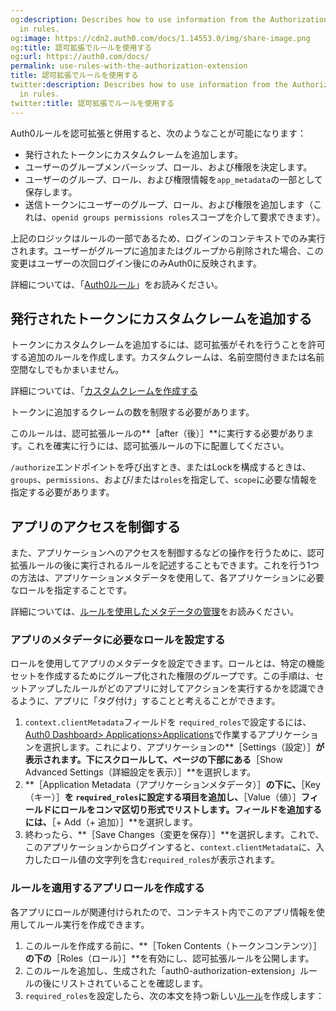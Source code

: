 ```yaml
---
og:description: Describes how to use information from the Authorization Extension
  in rules.
og:image: https://cdn2.auth0.com/docs/1.14553.0/img/share-image.png
og:title: 認可拡張でルールを使用する
og:url: https://auth0.com/docs/
permalink: use-rules-with-the-authorization-extension
title: 認可拡張でルールを使用する
twitter:description: Describes how to use information from the Authorization Extension
  in rules.
twitter:title: 認可拡張でルールを使用する
---
```




Auth0ルールを認可拡張と併用すると、次のようなことが可能になります：

* 発行されたトークンにカスタムクレームを追加します。
* ユーザーのグループメンバーシップ、ロール、および権限を決定します。
* ユーザーのグループ、ロール、および権限情報を`app_metadata`の一部として保存します。
* 送信トークンにユーザーのグループ、ロール、および権限を追加します（これは、`openid groups permissions roles`スコープを介して要求できます）。

上記のロジックはルールの一部であるため、ログインのコンテキストでのみ実行されます。ユーザーがグループに追加またはグループから削除された場合、この変更はユーザーの次回ログイン後にのみAuth0に反映されます。

詳細については、「[Auth0ルール](/rules)」をお読みください。

## 発行されたトークンにカスタムクレームを追加する

トークンにカスタムクレームを追加するには、認可拡張がそれを行うことを許可する追加のルールを作成します。カスタムクレームは、名前空間付きまたは名前空間なしでもかまいません。

詳細については、「[カスタムクレームを作成する](/security/tokens/json-web-tokens/create-custom-claims)

トークンに追加するクレームの数を制限する必要があります。



このルールは、認可拡張ルールの**［after（後）］**に実行する必要があります。これを確実に行うには、認可拡張ルールの下に配置してください。

`/authorize`エンドポイントを呼び出すとき、またはLockを構成するときは、`groups`、`permissions`、および/または`roles`を指定して、`scope`に必要な情報を指定する必要があります。

## アプリのアクセスを制御する

また、アプリケーションへのアクセスを制御するなどの操作を行うために、認可拡張ルールの後に実行されるルールを記述することもできます。これを行う1つの方法は、アプリケーションメタデータを使用して、各アプリケーションに必要なロールを指定することです。

詳細については、[ルールを使用したメタデータの管理](/users/metadata/manage-metadata-rules)をお読みください。

### アプリのメタデータに必要なロールを設定する

ロールを使用してアプリのメタデータを設定できます。ロールとは、特定の機能セットを作成するためにグループ化された権限のグループです。この手順は、セットアップしたルールがどのアプリに対してアクションを実行するかを認識できるように、アプリに「タグ付け」することと考えることができます。

1. `context.clientMetadata`フィールドを `required_roles`で設定するには、[Auth0 Dashboard> Applications>Applications](%24%7Bmanage_url%7D/#/applications)で作業するアプリケーションを選択します。これにより、アプリケーションの**［Settings（設定）］**が表示されます。下にスクロールして、ページの下部にある**［Show Advanced Settings（詳細設定を表示）］**を選択します。
2. **［Application Metadata（アプリケーションメタデータ）］**の下に、**［Key（キー）］**を `required_roles`に設定する項目を追加し、**［Value（値）］**フィールドにロールをコンマ区切り形式でリストします。フィールドを追加するには、**［+ Add（+ 追加）］**を選択します。
3. 終わったら、**［Save Changes（変更を保存）］**を選択します。これで、このアプリケーションからログインすると、`context.clientMetadata`に、入力したロール値の文字列を含む`required_roles`が表示されます。

### ルールを適用するアプリロールを作成する

各アプリにロールが関連付けられたので、コンテキスト内でこのアプリ情報を使用してルール実行を作成できます。

1. このルールを作成する前に、**［Token Contents（トークンコンテンツ）］**の下の**［Roles（ロール）］**を有効にし、認可拡張ルールを公開します。
2. このルールを追加し、生成された「auth0-authorization-extension」ルールの後にリストされていることを確認します。
3. `required_roles`を設定したら、次の本文を持つ新しい[ルール](%24%7Bmanage_url%7D/#/rules)を作成します：